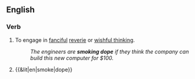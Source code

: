 ==English==

===Verb===
{{en-verb|smokes dope|smoking dope|smoked dope}}

# {{lb|en|figuratively}} To engage in [[fanciful]] [[reverie]] or [[wishful thinking]].
#: ''The engineers are '''smoking dope''' if they think the company can build this new computer for $100.''
# {{&lit|en|smoke|dope}}